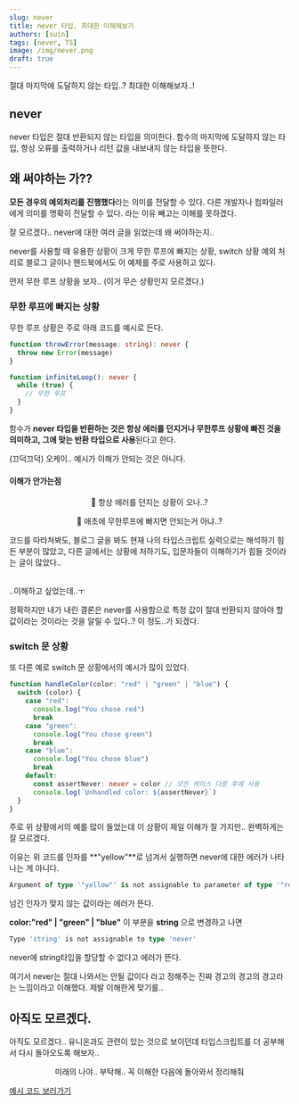 ```yaml
---
slug: never
title: never 타입, 최대한 이해해보기
authors: [suin]
tags: [never, TS]
image: /img/never.png
draft: true
---
```


절대 마지막에 도달하지 않는 타입..? 최대한 이해해보자..!

<!--truncate-->

<ThumNailImage src='/img/never.png' alt='never 이미지' />

## never

never 타입은 절대 반환되지 않는 타입을 의미한다.
함수의 마지막에 도달하지 않는 타입, 항상 오류를 출력하거나 리턴 값을 내보내지 않는 타입을 뜻한다.

## 왜 써야하는 가??

**모든 경우의 예외처리를 진행했다**라는 의미를 전달할 수 있다. 다른 개발자나 컴파일러에게 의미를 명확히 전달할 수 있다. 라는 이유 빼고는 이해를 못하겠다.

잘 모르겠다.. never에 대한 여러 글을 읽었는데 왜 써야하는지..

never를 사용할 때 유용한 상황이 크게 무한 루프에 빠지는 상황, switch 상황 예외 처리로 블로그 글이나 핸드북에서도 이 예제를 주로 사용하고 있다.

먼저 무한 루프 상황을 보자.. (이거 무슨 상황인지 모르겠다.)

### 무한 루프에 빠지는 상황

무한 루프 상황은 주로 아래 코드를 예시로 든다.

```ts
function throwError(message: string): never {
  throw new Error(message)
}

function infiniteLoop(): never {
  while (true) {
    // 무한 루프
  }
}
```

함수가 **never 타입을 반환하는 것은 항상 에러를 던지거나 무한루프 상황에 빠진 것을 의미하고, 그에 맞는 반환 타입으로 사용**된다고 한다.

(끄덕끄덕) 오케이.. 예시가 이해가 안되는 것은 아니다.

#### 이해가 안가는점

<Center>

<p>🤔 항상 에러를 던지는 상황이 오나..? </p>
<p>🤔 애초에 무한루프에 빠지면 안되는거 아냐..? </p>

</Center>

코드를 따라쳐봐도, 블로그 글을 봐도 현재 나의 타입스크립트 실력으로는 해석하기 힘든 부분이 많았고, 다른 글에서는 상황에 처하기도, 입문자들이 이해하기가 힘들 것이라는 글이 많았다..

<br />
..이해하고 싶었는데..ㅜ

정확하지만 내가 내린 결론은 never를 사용함으로 특정 값이 절대 반환되지 않아야 할 값이라는 것이라는 것을 알릴 수 있다..? 이 정도..가 되겠다.

### switch 문 상황

또 다른 예로 switch 문 상황에서의 예시가 많이 있었다.

```ts
function handleColor(color: "red" | "green" | "blue") {
  switch (color) {
    case "red":
      console.log("You chose red")
      break
    case "green":
      console.log("You chose green")
      break
    case "blue":
      console.log("You chose blue")
      break
    default:
      const assertNever: never = color // 모든 케이스 다룬 후에 사용
      console.log(`Unhandled color: ${assertNever}`)
  }
}
```

주로 위 상황에서의 예를 많이 들었는데 이 상황이 제일 이해가 잘 가지만.. 완벽하게는 잘 모르겠다.

이유는 위 코드를 인자를 **"yellow"**로 넘겨서 실행하면 never에 대한 에러가 나타나는 게 아니다.

```ts
Argument of type '"yellow"' is not assignable to parameter of type '"red" | "green" | "blue"'.
```

넘긴 인자가 맞지 않는 값이라는 에러가 뜬다.

**color:"red" | "green" | "blue"** 이 부분을 **string** 으로 변경하고 나면

```ts
Type 'string' is not assignable to type 'never'
```

never에 string타입을 할당할 수 없다고 에러가 뜬다.

여기서 never는 절대 나와서는 안될 값이다 라고 정해주는 진짜 경고의 경고의 경고라는 느낌이라고 이해했다. 제발 이해한게 맞기를..

## 아직도 모르겠다.

아직도 모르겠다.. 유니온과도 관련이 있는 것으로 보이던데 타입스크립트를 더 공부해서 다시 돌아오도록 해보자..

<Center>

<p>미래의 나야.. 부탁해.. 꼭 이해한 다음에 돌아와서 정리해줘 </p>

</Center>

[예시 코드 보러가기](https://www.typescriptlang.org/play?#code/GYVwdgxgLglg9mABFAFgJzgdwKJo2gCgFsBTAZzIEMBzEgLkTKjRjGoEoGwSA3EtRAG8AUImTosibpkS58xclVrthAX2HDQkWAkStgrGFBIAZOHAAOBTlN78hoxJhQwANiUQFmIEuwdixAHpAxEAWbsAdVcRAC47AEFXHdXVNcGh4JBRKMAATdwBhOFc4Qgh8woYAIjQSTLLEAB9EMupKkjAa+rKAI1cfMr8RMTJMIwgUT2KCtD7HMQhKMg8KqrK6aYDisDJ8kgA6AuoCMoBNOBBEEbh5xErqlQCAjsrKAGtV2cvG5taVu5mETfddnB9kcTmcUBcPE0SC1eqsxA8SM9XnMFl0et8fut-js9gdjqdzpc0SRYT9EAikXdMiRgJQQK4oBi7lioIg5vM0FAAHJ2NBcXmIAC8ZxKAmCiEAFV2AA5bEIAAecALuOAEqHEIATpsANx2IQAja4AF0cQgBqBwCVY3CRRstoD9gADACqYHSWXcmRFEwYABJBOz+NzeaoLbdEAkNHbsiQ8hMDgBPEiuAqYXoAbiAA)

